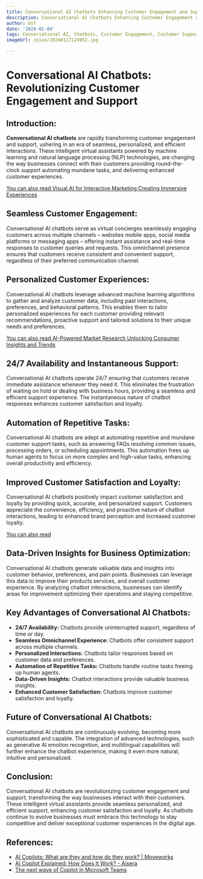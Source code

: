 ```yaml
---
title: Conversational AI Chatbots Enhancing Customer Engagement and Support
description: Conversational AI Chatbots Enhancing Customer Engagement and Support
author: Usf
date: '2024-01-04'
tags: Conversational AI, Chatbots, Customer Engagement, Customer Support
imageUrl: /pixa/20240117124952.jpg

---
```

# Conversational AI Chatbots:  Revolutionizing Customer  Engagement and Support

## Introduction:

**Conversational AI chatbots** are rapidly transforming customer engagement and support, ushering in  an era of seamless, personalized, and efficient interactions. These intelligent virtual assistants powered by machine learning and natural language processing (NLP) technologies, are changing the way  businesses connect with their customers providing round-the-clock support automating mundane tasks,  and delivering enhanced customer experiences.

[You can also read Visual AI for Interactive Marketing Creating Immersive Experiences](Visual%20AI%20for%20Interactive%20Marketing%20Creating%20Immersive%20Experiences)


## Seamless Customer Engagement:

Conversational AI chatbots serve as virtual concierges seamlessly engaging customers across multiple channels  –  websites mobile apps, social media platforms or messaging apps – offering instant assistance and real-time responses  to customer queries and requests. This  omnichannel presence ensures  that customers receive consistent and  convenient support, regardless of their preferred communication channel.

## Personalized Customer Experiences:

Conversational AI chatbots leverage advanced machine learning algorithms to gather and analyze customer data, including past interactions, preferences,  and  behavioral patterns. This enables  them to tailor  personalized  experiences for each customer providing relevant recommendations, proactive support and  tailored solutions to their unique needs and preferences.

[You can also read AI-Powered Market Research  Unlocking Consumer Insights and Trends](AI-Powered%20Market%20Research%20Unlocking%20Consumer%20Insights%20and%20Trends)


## 24/7 Availability and  Instantaneous Support:

Conversational AI chatbots operate 24/7 ensuring that customers receive immediate assistance whenever they need it. This eliminates the frustration of waiting on hold or dealing with business hours, providing a seamless and efficient support experience. The instantaneous nature of chatbot responses  enhances customer satisfaction and loyalty.

## Automation of Repetitive Tasks:

Conversational AI chatbots are adept at  automating repetitive and mundane customer support tasks, such as answering FAQs resolving common issues, processing orders, or scheduling  appointments.  This automation frees up human agents to focus on more complex and high-value tasks, enhancing overall  productivity and efficiency.

## Improved Customer Satisfaction and Loyalty:

Conversational  AI chatbots positively impact customer satisfaction and loyalty  by providing quick,  accurate, and  personalized support. Customers appreciate the convenience, efficiency, and  proactive nature of chatbot  interactions, leading to enhanced brand perception and increased customer loyalty.

[You can also read ]()


## Data-Driven  Insights for  Business  Optimization:

Conversational AI chatbots generate valuable data and insights into customer behavior, preferences, and pain  points. Businesses can leverage this data to improve their products services,  and overall customer  experience. By analyzing chatbot interactions,  businesses can identify areas for improvement optimizing their  operations  and staying competitive.

## Key Advantages of Conversational AI Chatbots:

* **24/7 Availability:** Chatbots provide uninterrupted support,  regardless of time or day.
* **Seamless Omnichannel Experience:** Chatbots  offer consistent support across multiple channels.
* **Personalized Interactions:** Chatbots tailor responses based on customer data and preferences.
* **Automation of Repetitive Tasks:** Chatbots handle routine tasks freeing up human agents.
* **Data-Driven Insights:** Chatbot interactions provide valuable business  insights.
* **Enhanced Customer  Satisfaction:** Chatbots improve customer satisfaction and loyalty.

##  Future of Conversational AI Chatbots:

Conversational AI chatbots are continuously evolving, becoming more sophisticated and capable. The integration of advanced technologies, such as generative AI emotion recognition, and multilingual capabilities will  further enhance the chatbot experience, making it even more natural, intuitive and personalized.

## Conclusion:

Conversational AI chatbots are revolutionizing customer engagement  and support,  transforming the way businesses  interact with their customers. These intelligent virtual  assistants provide seamless personalized, and efficient support, enhancing customer satisfaction and loyalty.  As chatbots continue to  evolve  businesses must embrace this technology  to stay competitive and deliver exceptional customer experiences in the digital age.

## References:
- [AI Copilots: What are they and how do they work? | Moveworks](https://www.moveworks.com/us/en/resources/blog/what-is-an-ai-copilot)
- [AI Copilot Explained: How Does It Work? - Aisera](https://aisera.com/blog/what-is-ai-copilot/)
- [The next wave of Copilot in Microsoft Teams](https://techcommunity.microsoft.com/t5/microsoft-teams-blog/the-next-wave-of-copilot-in-microsoft-teams/ba-p/3872842)
